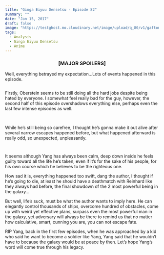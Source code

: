 ```yaml
---
title: "Ginga Eiyuu Densetsu - Episode 82"
summary: ""
date: "Jan 15, 2017"
draft: false
image: "https://testghost.mo.cloudinary.net/image/upload/q_80/v1/gaftonosh/2021/10/2017-01-16-10_01_39-greenshot-2.webp"
tags:
  - Analysis
  - Ginga Eiyuu Densetsu
  - Anime
---
```


<div className="richtext pb-8">
  <center>
    <h3>
      <b>[MAJOR SPOILERS]</b>
    </h3>
  </center>
  <p>
    Well, everything betrayed my expectation…Lots of events happened in this
    episode.
  </p>
  <figure className="kg-card kg-gallery-card kg-width-wide">
    <div className="kg-gallery-container">
      <div className="kg-gallery-row">
        <div className="kg-gallery-image">
          <img
            src="http://testghost.mo.cloudinary.net/image/upload/q_80/v1/gaftonosh/2021/10/2017-01-16-09_41_09-greenshot--1-.webp"
            alt=""
            height={767}
            loading="lazy"
            width={1024}
            className="hoverZoomLink"
          />
        </div>
        <div className="kg-gallery-image">
          <img
            src="http://testghost.mo.cloudinary.net/image/upload/q_80/v1/gaftonosh/2021/10/2017-01-16-09_41_45-greenshot.webp"
            alt=""
            height={767}
            loading="lazy"
            width={1024}
            className="hoverZoomLink"
          />
        </div>
      </div>
    </div>
  </figure>
  <p>
    Firstly, Oberstein seems to be still doing all the hard jobs despite being
    hated by everyone. I somewhat feel really bad for the guy, however, the
    second half of this episode overshadows everything else, perhaps even the
    last few intense episodes as well.
  </p>
  <figure className="kg-card kg-image-card">
    <img
      src="http://testghost.mo.cloudinary.net/image/upload/q_80/v1/gaftonosh/2021/10/image.webp"
      alt=""
      height={767}
      loading="lazy"
      width={1024}
      className="kg-image hoverZoomLink"
    />
  </figure>
  <p>
    <br />
    While he’s still being so carefree, I thought he’s gonna make it out alive after
    several narrow escapes happened before, but what happened afterward is really
    odd, so unexpected, unpleasantly.
  </p>
  <figure className="kg-card kg-gallery-card kg-width-wide">
    <div className="kg-gallery-container">
      <div className="kg-gallery-row">
        <div className="kg-gallery-image">
          <img
            src="http://testghost.mo.cloudinary.net/image/upload/q_80/v1/gaftonosh/2021/10/2017-01-16-10_01_25-greenshot-2.webp"
            alt=""
            height={767}
            loading="lazy"
            width={1024}
            className="hoverZoomLink"
          />
        </div>
        <div className="kg-gallery-image">
          <img
            src="http://testghost.mo.cloudinary.net/image/upload/q_80/v1/gaftonosh/2021/10/2017-01-16-10_02_05-greenshot-1.webp"
            alt=""
            height={767}
            loading="lazy"
            width={1024}
            className="hoverZoomLink"
          />
        </div>
        <div className="kg-gallery-image">
          <img
            src="http://testghost.mo.cloudinary.net/image/upload/q_80/v1/gaftonosh/2021/10/2017-01-16-10_02_43-greenshot-1.webp"
            alt=""
            height={767}
            loading="lazy"
            width={1024}
            className="hoverZoomLink"
          />
        </div>
      </div>
    </div>
  </figure>
  <figure className="kg-card kg-image-card">
    <img
      src="http://testghost.mo.cloudinary.net/image/upload/q_80/v1/gaftonosh/2021/10/2017-01-16-10_01_39-greenshot-2.webp"
      alt=""
      height={767}
      loading="lazy"
      width={1024}
      className="kg-image hoverZoomLink"
    />
  </figure>
  <p>
    It seems although Yang has always been calm, deep down inside he feels
    guilty toward all the life he’s taken, even if it’s for the sake of his
    people, for his own course which he believes to be the righteous one.
  </p>
  <p>
    How sad it is, everything happened too swift, dang the author, I thought if
    he’s going to die, at least he should have a deathmatch with Reinhard like
    they always had before, the final showdown of the 2 most powerful being in
    the galaxy…
  </p>
  <p>
    But well, life’s suck, must be what the author wants to imply here. He can
    elegantly control thousands of ships, overcome hundred of obstacles, come up
    with weird yet effective plans, surpass even the most powerful man in the
    galaxy, yet adversary will always be there to remind us that no matter how
    calculative, smart, cunning you are, you can not escape fate.
  </p>
  <p>
    RIP Yang, back in the first few episodes, when he was approached by a kid
    who said he want to become a soldier like Yang, Yang said that he wouldn’t
    have to because the galaxy would be at peace by then. Let’s hope Yang’s word
    will come true through his legacy.
  </p>
  <figure className="kg-card kg-image-card">
    <img
      src="http://testghost.mo.cloudinary.net/image/upload/q_80/v1/gaftonosh/2021/10/2017-01-16-10_03_09-greenshot-1.webp"
      alt=""
      height={767}
      loading="lazy"
      width={1024}
      className="kg-image hoverZoomLink"
    />
  </figure>
</div>
